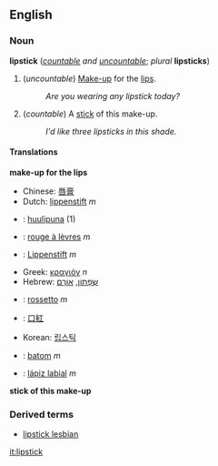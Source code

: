 ==English==
===Noun===
'''lipstick''' (''[[countable]] and [[uncountable]]''; ''plural'' '''lipsticks''')

#<!--DefA-->(''uncountable'') [[Make-up]] for the [[lip]]s.
#:''Are you wearing any lipstick today?''
#<!--DefB-->(''countable'') A [[stick]] of this make-up.
#:''I'd like three lipsticks in this shade.''

====Translations====
<!--DefA-->'''make-up for the lips'''
{{top}}
*Chinese: [[唇膏]]
*Dutch: [[lippenstift]] ''m''
*{{fi}}: [[huulipuna]] (1)
*{{fr}}: [[rouge à lèvres]] ''m''
*{{de}}: [[Lippenstift]] ''m''
*Greek: [[κραγιόν]] ''n''
*Hebrew: [[שפתון|שְׂפָתוֹן]], [[אורם|אוֹרֶם]]
{{mid}}
*{{it}}: [[rossetto]] ''m''
*{{ja}}: [[口紅]]
*Korean: [[립스틱]]
*{{pt}}: [[batom]] ''m''
*{{es}}: [[lápiz labial]] ''m''
{{bottom}}

<!--DefB-->'''stick of this make-up'''
{{top}}
<!--languages from A to I go here-->
{{mid}}
<!--languages from J to Z go here-->
{{bottom}}

===Derived terms===
*[[lipstick lesbian]]

[[it:lipstick]]